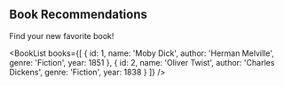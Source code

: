 
## Book Recommendations

Find your new favorite book!

<BookList books={[
    {
        id: 1,
        name: 'Moby Dick',
        author: 'Herman Melville',
        genre: 'Fiction',
        year: 1851
    },
    {
        id: 2,
        name: 'Oliver Twist',
        author: 'Charles Dickens',
        genre: 'Fiction',
        year: 1838
    }
]} />